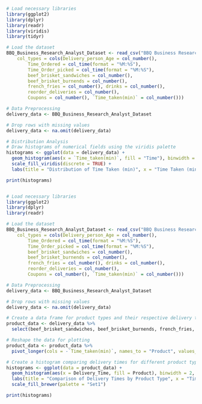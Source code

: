 ```{r}
# Load necessary libraries
library(ggplot2)
library(dplyr)
library(readr)
library(viridis)
library(tidyr)  

# Load the dataset
BBQ_Business_Research_Analyst_Dataset <- read_csv("BBQ Business Research Analyst Dataset.csv", 
    col_types = cols(Delivery_person_Age = col_number(), 
        Time_Ordered = col_time(format = "%M:%S"), 
        Time_Order_picked = col_time(format = "%M:%S"), 
        beef_brisket_sandwiches = col_number(), 
        beef_brisket_burnends = col_number(), 
        french_fries = col_number(), drinks = col_number(), 
        reorder_deliveries = col_number(), 
        Coupons = col_number(), `Time_taken(min)` = col_number()))

# Data Preprocessing
delivery_data <- BBQ_Business_Research_Analyst_Dataset

# Drop rows with missing values
delivery_data <- na.omit(delivery_data)

# Distribution Analysis
# Draw histograms of numerical fields using the viridis palette
histograms <- ggplot(data = delivery_data) +
  geom_histogram(aes(x = `Time_taken(min)`, fill = "Time"), binwidth = 2) +
  scale_fill_viridis(discrete = TRUE) +
  labs(title = "Distribution of Time Taken (min)", x = "Time Taken (min)", y = "Frequency")

print(histograms)



```

```{r}
# Load necessary libraries
library(ggplot2)
library(dplyr)
library(readr)

# Load the dataset
BBQ_Business_Research_Analyst_Dataset <- read_csv("BBQ Business Research Analyst Dataset.csv", 
    col_types = cols(Delivery_person_Age = col_number(), 
        Time_Ordered = col_time(format = "%M:%S"), 
        Time_Order_picked = col_time(format = "%M:%S"), 
        beef_brisket_sandwiches = col_number(), 
        beef_brisket_burnends = col_number(), 
        french_fries = col_number(), drinks = col_number(), 
        reorder_deliveries = col_number(), 
        Coupons = col_number(), `Time_taken(min)` = col_number()))

# Data Preprocessing
delivery_data <- BBQ_Business_Research_Analyst_Dataset

# Drop rows with missing values
delivery_data <- na.omit(delivery_data)

# Create a data frame for product types and their respective delivery times
product_data <- delivery_data %>%
  select(beef_brisket_sandwiches, beef_brisket_burnends, french_fries, reorder_deliveries, Coupons, `Time_taken(min)`)

# Reshape the data for plotting
product_data <- product_data %>%
  pivot_longer(cols = -`Time_taken(min)`, names_to = "Product", values_to = "Delivery_Time")

# Create a histogram comparing delivery times for different product types
histograms <- ggplot(data = product_data) +
  geom_histogram(aes(x = Delivery_Time, fill = Product), binwidth = 2, position = "dodge") +
  labs(title = "Comparison of Delivery Times by Product Type", x = "Time Taken (min)", y = "Frequency") +
  scale_fill_brewer(palette = "Set1")

print(histograms)
```



